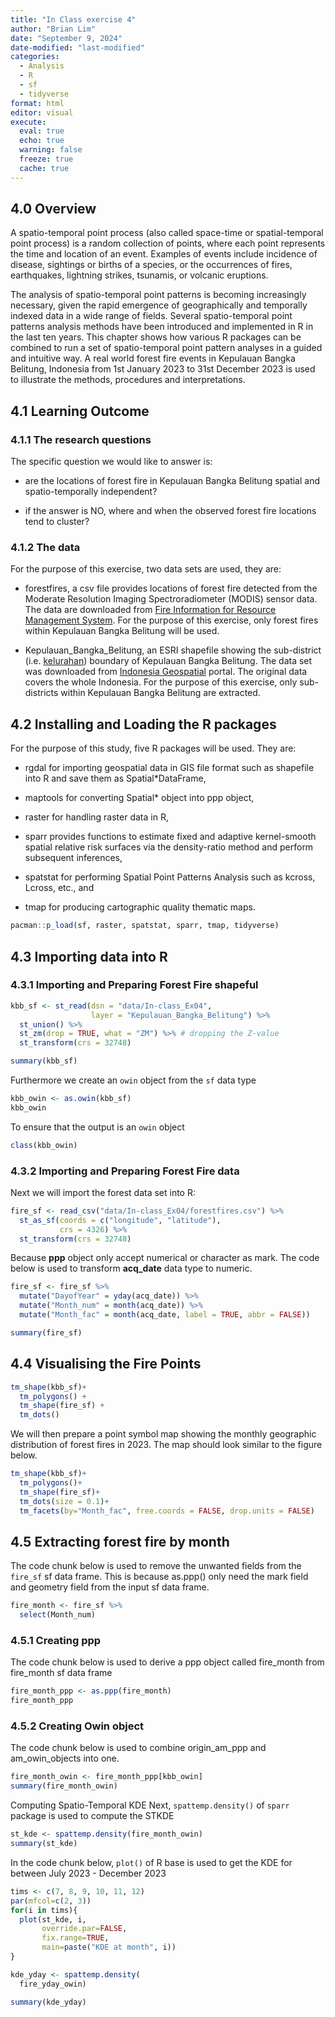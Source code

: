 ```yaml
---
title: "In Class exercise 4"
author: "Brian Lim"
date: "September 9, 2024"
date-modified: "last-modified"
categories:
  - Analysis
  - R
  - sf
  - tidyverse
format: html
editor: visual
execute: 
  eval: true
  echo: true
  warning: false
  freeze: true
  cache: true
---
```


## **4.0 Overview**

A spatio-temporal point process (also called space-time or spatial-temporal point process) is a random collection of points, where each point represents the time and location of an event. Examples of events include incidence of disease, sightings or births of a species, or the occurrences of fires, earthquakes, lightning strikes, tsunamis, or volcanic eruptions.

The analysis of spatio-temporal point patterns is becoming increasingly necessary, given the rapid emergence of geographically and temporally indexed data in a wide range of fields. Several spatio-temporal point patterns analysis methods have been introduced and implemented in R in the last ten years. This chapter shows how various R packages can be combined to run a set of spatio-temporal point pattern analyses in a guided and intuitive way. A real world forest fire events in Kepulauan Bangka Belitung, Indonesia from 1st January 2023 to 31st December 2023 is used to illustrate the methods, procedures and interpretations.

## **4.1 Learning Outcome**

### **4.1.1 The research questions**

The specific question we would like to answer is:

-   are the locations of forest fire in Kepulauan Bangka Belitung spatial and spatio-temporally independent?

-   if the answer is NO, where and when the observed forest fire locations tend to cluster?

### **4.1.2 The data**

For the purpose of this exercise, two data sets are used, they are:

-   forestfires, a csv file provides locations of forest fire detected from the Moderate Resolution Imaging Spectroradiometer (MODIS) sensor data. The data are downloaded from [Fire Information for Resource Management System](https://firms.modaps.eosdis.nasa.gov/download/). For the purpose of this exercise, only forest fires within Kepulauan Bangka Belitung will be used.

-   Kepulauan_Bangka_Belitung, an ESRI shapefile showing the sub-district (i.e. [kelurahan](https://en.wikipedia.org/wiki/Villages_of_Indonesia)) boundary of Kepulauan Bangka Belitung. The data set was downloaded from [Indonesia Geospatial](https://www.indonesia-geospasial.com/2023/05/download-shapefile-batas-administrasi.html) portal. The original data covers the whole Indonesia. For the purpose of this exercise, only sub-districts within Kepulauan Bangka Belitung are extracted.

## **4.2 Installing and Loading the R packages**

For the purpose of this study, five R packages will be used. They are:

-   rgdal for importing geospatial data in GIS file format such as shapefile into R and save them as Spatial\*DataFrame,

-   maptools for converting Spatial\* object into ppp object,

-   raster for handling raster data in R,

-   sparr provides functions to estimate fixed and adaptive kernel-smooth spatial relative risk surfaces via the density-ratio method and perform subsequent inferences,

-   spatstat for performing Spatial Point Patterns Analysis such as kcross, Lcross, etc., and

-   tmap for producing cartographic quality thematic maps.

```r
pacman::p_load(sf, raster, spatstat, sparr, tmap, tidyverse)
```

## **4.3 Importing data into R**
### **4.3.1 Importing and Preparing Forest Fire shapeful**
```r
kbb_sf <- st_read(dsn = "data/In-class_Ex04", 
                  layer = "Kepulauan_Bangka_Belitung") %>%
  st_union() %>%
  st_zm(drop = TRUE, what = "ZM") %>% # dropping the Z-value
  st_transform(crs = 32748)
```

```r
summary(kbb_sf)
```
Furthermore we create an `owin` object from the `sf` data type
```r
kbb_owin <- as.owin(kbb_sf)
kbb_owin
```

To ensure that the output is an `owin` object
```r
class(kbb_owin)
```

### **4.3.2 Importing and Preparing Forest Fire data**

Next we will import the forest data set into R:
```r
fire_sf <- read_csv("data/In-class_Ex04/forestfires.csv") %>%
  st_as_sf(coords = c("longitude", "latitude"), 
           crs = 4326) %>%
  st_transform(crs = 32748)
```
Because **ppp** object only accept numerical or character as mark. The code below is used to transform **acq_date** data type to numeric.

```r
fire_sf <- fire_sf %>%
  mutate("DayofYear" = yday(acq_date)) %>%
  mutate("Month_num" = month(acq_date)) %>%
  mutate("Month_fac" = month(acq_date, label = TRUE, abbr = FALSE))

summary(fire_sf)
```
## **4.4 Visualising the Fire Points**
```r
tm_shape(kbb_sf)+
  tm_polygons() +
  tm_shape(fire_sf) +
  tm_dots()
```
We will then prepare a point symbol map showing the monthly geographic distribution of forest fires in 2023. The map should look similar to the figure below.
```r
tm_shape(kbb_sf)+
  tm_polygons()+
  tm_shape(fire_sf)+
  tm_dots(size = 0.1)+
  tm_facets(by="Month_fac", free.coords = FALSE, drop.units = FALSE)
```
## **4.5 Extracting forest fire by month**

The code chunk below is used to remove the unwanted fields from the `fire_sf` sf data frame. This is because as.ppp() only need the mark field and geometry field from the input sf data frame.
```r
fire_month <- fire_sf %>%
  select(Month_num)
```

### **4.5.1 Creating ppp**
The code chunk below is used to derive a ppp object called fire_month from fire_month sf data frame
```r
fire_month_ppp <- as.ppp(fire_month)
fire_month_ppp
```
### **4.5.2 Creating Owin object**
The code chunk below is used to combine origin_am_ppp and am_owin_objects into one.
```r
fire_month_owin <- fire_month_ppp[kbb_owin]
summary(fire_month_owin)
```
Computing Spatio-Temporal KDE
Next, `spattemp.density()` of `sparr` package is used to compute the STKDE
```r
st_kde <- spattemp.density(fire_month_owin)
summary(st_kde)
```
In the code chunk below, `plot()` of R base is used to get the KDE for between July 2023 - December 2023
```r
tims <- c(7, 8, 9, 10, 11, 12)
par(mfcol=c(2, 3))
for(i in tims){
  plot(st_kde, i, 
       override.par=FALSE,
       fix.range=TRUE,
       main=paste("KDE at month", i))
}
```
```r
kde_yday <- spattemp.density(
  fire_yday_owin)

summary(kde_yday)
```

















